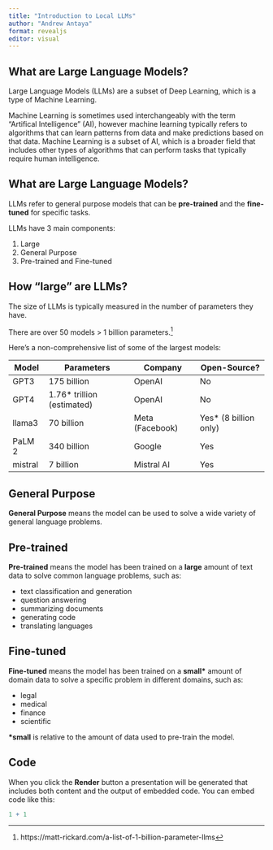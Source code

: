 ```yaml
---
title: "Introduction to Local LLMs"
author: "Andrew Antaya"
format: revealjs
editor: visual
---
```


## What are Large Language Models?

Large Language Models (LLMs) are a subset of Deep Learning, which is a
type of Machine Learning.

Machine Learning is sometimes used interchangeably with the term
"Artifical Intelligence" (AI), however machine learning typically refers
to algorithms that can learn patterns from data and make predictions
based on that data. Machine Learning is a subset of AI, which is a
broader field that includes other types of algorithms that can perform
tasks that typically require human intelligence.

## What are Large Language Models?

LLMs refer to general purpose models that can be **pre-trained** and the
**fine-tuned** for specific tasks.

LLMs have 3 main components:

1. Large
2. General Purpose
3. Pre-trained and Fine-tuned

## How "large" are LLMs?

The size of LLMs is typically measured in the number of parameters they
have.

There are over 50 models > 1 billion parameters.^[https://matt-rickard.com/a-list-of-1-billion-parameter-llms]

Here's a non-comprehensive list of some of the largest models:

| Model | Parameters                  | Company | Open-Source? |
|-------|-----------------------------|---------|--------------|
| GPT3  | 175 billion                 | OpenAI  | No           |
| GPT4  | 1.76\* trillion (estimated) | OpenAI  | No           |
| llama3 | 70 billion | Meta (Facebook) | Yes* (8 billion only)|
| PaLM 2 | 340 billion | Google | Yes |
| mistral | 7 billion | Mistral AI | Yes |

## General Purpose

**General Purpose** means the model can be used to solve a wide variety of general language problems. 

## Pre-trained

**Pre-trained** means the model has been trained on a **large** amount
of text data to solve common language problems, such as:

-   text classification and generation
-   question answering
-   summarizing documents
-   generating code
-   translating languages

## Fine-tuned

**Fine-tuned** means the model has been trained on a **small\*** amount of domain data to solve a specific problem in different domains, such as:

-   legal
-   medical
-   finance
-   scientific

**\*small** is relative to the amount of data used to pre-train the model.

## Code

When you click the **Render** button a presentation will be generated
that includes both content and the output of embedded code. You can
embed code like this:

```r
1 + 1
```
